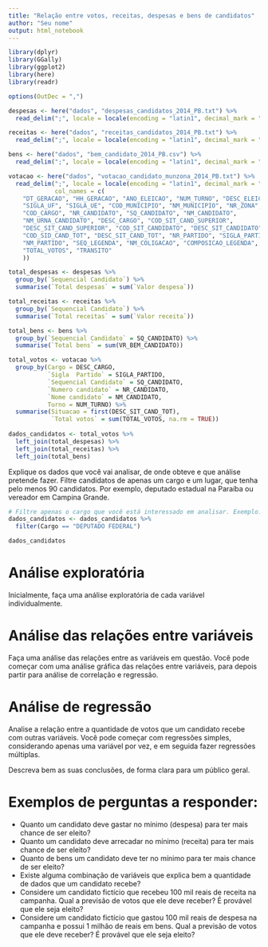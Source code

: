 ```yaml
---
title: "Relação entre votos, receitas, despesas e bens de candidatos"
author: "Seu nome"
output: html_notebook
---
```


```r
library(dplyr)
library(GGally)
library(ggplot2)
library(here)
library(readr)

options(OutDec = ",")
```

```r
despesas <- here("dados", "despesas_candidatos_2014_PB.txt") %>%
  read_delim(";", locale = locale(encoding = "latin1", decimal_mark = ","))

receitas <- here("dados", "receitas_candidatos_2014_PB.txt") %>%
  read_delim(";", locale = locale(encoding = "latin1", decimal_mark = ","))

bens <- here("dados", "bem_candidato_2014_PB.csv") %>%
  read_delim(";", locale = locale(encoding = "latin1", decimal_mark = ","))

votacao <- here("dados", "votacao_candidato_munzona_2014_PB.txt") %>%
  read_delim(";", locale = locale(encoding = "latin1", decimal_mark = ","),
             col_names = c(
    "DT_GERACAO", "HH_GERACAO", "ANO_ELEICAO", "NUM_TURNO", "DESC_ELEICAO",
    "SIGLA_UF", "SIGLA_UE", "COD_MUNICIPIO", "NM_MUNICIPIO", "NR_ZONA",
    "COD_CARGO", "NR_CANDIDATO", "SQ_CANDIDATO", "NM_CANDIDATO",
    "NM_URNA_CANDIDATO", "DESC_CARGO", "COD_SIT_CAND_SUPERIOR",
    "DESC_SIT_CAND_SUPERIOR", "COD_SIT_CANDIDATO", "DESC_SIT_CANDIDATO",
    "COD_SID_CAND_TOT", "DESC_SIT_CAND_TOT", "NR_PARTIDO", "SIGLA_PARTIDO",
    "NM_PARTIDO", "SEQ_LEGENDA", "NM_COLIGACAO", "COMPOSICAO_LEGENDA",
    "TOTAL_VOTOS", "TRANSITO"
    ))
```


```r
total_despesas <- despesas %>%
  group_by(`Sequencial Candidato`) %>%
  summarise(`Total despesas` = sum(`Valor despesa`))

total_receitas <- receitas %>%
  group_by(`Sequencial Candidato`) %>%
  summarise(`Total receitas` = sum(`Valor receita`))

total_bens <- bens %>%
  group_by(`Sequencial Candidato` = SQ_CANDIDATO) %>%
  summarise(`Total bens` = sum(VR_BEM_CANDIDATO))

total_votos <- votacao %>%
  group_by(Cargo = DESC_CARGO,
           `Sigla  Partido` = SIGLA_PARTIDO,
           `Sequencial Candidato` = SQ_CANDIDATO,
           `Numero candidato` = NR_CANDIDATO,
           `Nome candidato` = NM_CANDIDATO,
           Turno = NUM_TURNO) %>%
  summarise(Situacao = first(DESC_SIT_CAND_TOT),
            `Total votos` = sum(TOTAL_VOTOS, na.rm = TRUE))
  
dados_candidatos <- total_votos %>%
  left_join(total_despesas) %>%
  left_join(total_receitas) %>%
  left_join(total_bens)
```

Explique os dados que você vai analisar, de onde obteve e que análise pretende
fazer. Filtre candidatos de apenas um cargo e um lugar, que tenha pelo menos 90
candidatos. Por exemplo, deputado estadual na Paraíba ou vereador em Campina Grande.

```r
# Filtre apenas o cargo que você está interessado em analisar. Exemplo:
dados_candidatos <- dados_candidatos %>%
  filter(Cargo == "DEPUTADO FEDERAL")

dados_candidatos
```


# Análise exploratória

Inicialmente, faça uma análise exploratória de cada variável individualmente.


# Análise das relações entre variáveis

Faça uma análise das relações entre as variáveis em questão. Você pode começar
com uma análise gráfica das relações entre variáveis, para depois partir para
análise de correlação e regressão.


# Análise de regressão

Analise a relação entre a quantidade de votos que um candidato recebe
com outras variáveis. Você pode começar com regressões simples, considerando
apenas uma variável por vez, e em seguida fazer regressões múltiplas.

Descreva bem as suas conclusões, de forma clara para um público geral.


# Exemplos de perguntas a responder:

- Quanto um candidato deve gastar no mínimo (despesa) para ter mais chance de ser eleito?
- Quanto um candidato deve arrecadar no mínimo (receita) para ter mais chance de ser eleito?
- Quanto de bens um candidato deve ter no mínimo para ter mais chance de ser eleito?
- Existe alguma combinação de variáveis que explica bem a quantidade de dados que um candidato recebe?
- Considere um candidato fictício que recebeu 100 mil reais de receita na campanha. Qual a previsão de votos que ele deve receber? É provável que ele seja eleito?
- Considere um candidato fictício que gastou 100 mil reais de despesa na campanha e possui 1 milhão de reais em bens. Qual a previsão de votos que ele deve receber? É provável que ele seja eleito?
